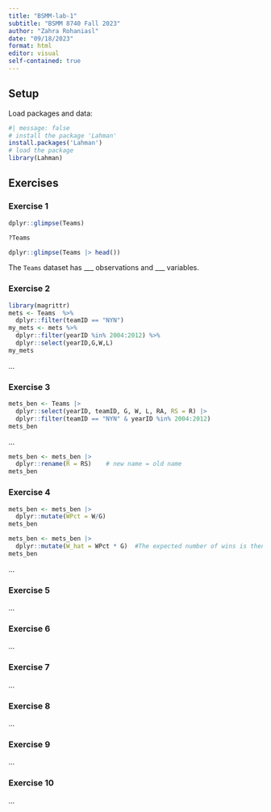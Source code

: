 ```yaml
---
title: "BSMM-lab-1"
subtitle: "BSMM 8740 Fall 2023"
author: "Zahra Rohaniasl"
date: "09/18/2023"
format: html
editor: visual
self-contained: true
---
```


## Setup

Load packages and data:

```r
#| message: false
# install the package 'Lahman'
install.packages('Lahman')
# load the package
library(Lahman)
```

## Exercises

### Exercise 1

```r
dplyr::glimpse(Teams)
```

```r
?Teams
```

```r
dplyr::glimpse(Teams |> head())
```

The `Teams` dataset has \_\_\_ observations and \_\_\_ variables.

### Exercise 2

```r
library(magrittr)
mets <- Teams  %>% 
  dplyr::filter(teamID == "NYN")
my_mets <- mets %>% 
  dplyr::filter(yearID %in% 2004:2012) %>%
  dplyr::select(yearID,G,W,L)
my_mets

```

...

### Exercise 3

```r
mets_ben <- Teams |>
  dplyr::select(yearID, teamID, G, W, L, RA, RS = R) |>
  dplyr::filter(teamID == "NYN" & yearID %in% 2004:2012)
mets_ben
```

...

```r
mets_ben <- mets_ben |>
  dplyr::rename(R = RS)    # new name = old name
mets_ben
```

### Exercise 4

```r
mets_ben <- mets_ben |>
  dplyr::mutate(WPct = W/G)
mets_ben
```

```r
mets_ben <- mets_ben |>
  dplyr::mutate(W_hat = WPct * G)  #The expected number of wins is then equal to the product of the expected winning percentage times the number of games.
mets_ben
```

...

### Exercise 5

...

### Exercise 6

...

### Exercise 7

...

### Exercise 8

...

### Exercise 9

...

### Exercise 10

...
